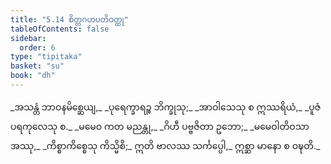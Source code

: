 ```yaml
---
title: "5.14 စိတ္တဂဟပတိဝတ္ထု"
tableOfContents: false
sidebar:
  order: 6
type: "tipitaka"
basket: "su"
book: "dh"
---
```



<DynamicBreadcrumb />

<Division number="73" book="dh">

<Paragraph number="78" type="verses" book="dh">
_အသန္တံ ဘာဝနမိစ္ဆေယျ,_  
_ပုရေက္ခာရဉ္စ ဘိက္ခုသု;_  
_အာဝါသေသု စ ဣဿရိယံ,_  
_ပူဇံ ပရကုလေသု စ._  

</Paragraph>

</Division>
<Division number="74" book="dh">

<Paragraph number="79" book="dh">
_မမေဝ ကတ မညန္တု,_  
_ဂိဟီ ပဗ္ဗဇိတာ ဥဘော;_  
_မမေဝါတိဝသာ အဿု,_  
_ကိစ္စာကိစ္စေသု ကိသ္မိစိ;_  
ဣတိ ဗာလဿ သင်္ကပ္ပေါ,_  
ဣစ္ဆာ မာနော စ ဝဍ္ဎတိ._
</Paragraph>
</Division>